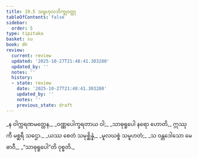 ```yaml
---
title: 19.5 သမ္ဗဟုလဘိက္ခုဝတ္ထု
tableOfContents: false
sidebar:
  order: 5
type: tipitaka
basket: su
book: dh
review:
  current: review
  updated: '2025-10-27T21:48:41.303280'
  updated_by: ''
  notes: ''
  history:
  - state: review
    date: '2025-10-27T21:48:41.303280'
    updated_by: ''
    notes: ''
    previous_state: draft
---
```



<ReviewStatus review={frontmatter.review} showDetails={true} />

<HypothesisAnnotation frontmatter={frontmatter} />

<DynamicBreadcrumb />

<Division number="262" book="dh" e="ch" v="18" p="51">

<Paragraph number="283" type="verses" book="dh">
_န ဝါက္ကရဏမတ္တေန,_  
_ဝဏ္ဏပေါက္ခရတာယ ဝါ;_  
_သာဓုရူပေါ နရော ဟောတိ,_  
ဣဿုကီ မစ္ဆရီ သဌော._  

</Paragraph>

</Division>
<Division number="263" book="dh" e="ch" v="18" p="51">

<Paragraph number="284" type="verses" book="dh">
_ယဿ စေတံ သမုစ္ဆိန္နံ,_  
_မူလဃစ္စံ သမူဟတံ;_  
_သ ဝန္တဒေါသော မေဓာဝီ,_  
_“သာဓုရူပေါ”တိ ဝုစ္စတိ._
</Paragraph>
</Division>